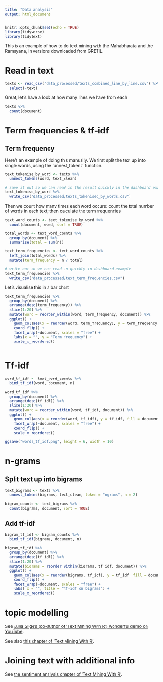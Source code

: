 ```yaml
---
title: "Data analysis"
output: html_document
---
```


```r
knitr::opts_chunk$set(echo = TRUE)
library(tidyverse)
library(tidytext)
```

This is an example of how to do text mining with the Mahabharata and the Ramayana, in versions downloaded from GRETIL.

# Read in text
```r
texts <- read_csv("data_processed/texts_combined_line_by_line.csv") %>% 
  select(-text)
```

Great, let's have a look at how many lines we have from each

```r
texts %>% 
  count(document)
```

# Term frequencies & tf-idf
## Term frequency
Here's an example of doing this manually.
We first split the text up into single words, using the 'unnest_tokens' function.

```r
text_tokenise_by_word <- texts %>% 
  unnest_tokens(word, text_clean)

# save it out so we can read in the result quickly in the dashboard example
text_tokenise_by_word %>% 
  write_csv("data_processed/texts_tokenised_by_words.csv")
```

Then we count how many times each word occurs; count the total number of words in each text; then calculate the term frequencies

```r
text_word_counts <- text_tokenise_by_word %>%
  count(document, word, sort = TRUE)

total_words <- text_word_counts %>% 
  group_by(document) %>% 
  summarise(total = sum(n))

text_term_frequencies <- text_word_counts %>% 
  left_join(total_words) %>% 
  mutate(term_frequency = n / total)

# write out so we can read in quickly in dashboard example
text_term_frequencies %>% 
  write_csv("data_processed/text_term_frequencies.csv")

```

Let's visualise this in a bar chart

```r
text_term_frequencies %>% 
  group_by(document) %>% 
  arrange(desc(term_frequency)) %>% 
  slice(1:20) %>% 
  mutate(word = reorder_within(word, term_frequency, document)) %>% 
  ggplot() +
    geom_col(aes(x = reorder(word, term_frequency), y = term_frequency, fill = document)) + 
    coord_flip() +
    facet_wrap(~document, scales = "free") +
    labs(x = "", y = "Term frequency") +
    scale_x_reordered()
  
```

# Tf-idf
```r
word_tf_idf <- text_word_counts %>% 
  bind_tf_idf(word, document, n)

word_tf_idf %>% 
  group_by(document) %>% 
  arrange(desc(tf_idf)) %>% 
  slice(1:20) %>% 
  mutate(word = reorder_within(word, tf_idf, document)) %>% 
  ggplot() +
    geom_col(aes(x = reorder(word, tf_idf), y = tf_idf, fill = document)) +
    facet_wrap(~document, scales = "free") +
    coord_flip() +
    scale_x_reordered()
    
ggsave("words_tf_idf.png", height = 6, width = 10)
```


# n-grams
## Split text up into bigrams
```r
text_bigrams <- texts %>% 
  unnest_tokens(bigrams, text_clean, token = "ngrams", n = 2)

bigram_counts <- text_bigrams %>% 
  count(bigrams, document, sort = TRUE)
```


## Add tf-idf
```r
bigram_tf_idf <- bigram_counts %>% 
  bind_tf_idf(bigrams, document, n)

bigram_tf_idf %>% 
  group_by(document) %>% 
  arrange(desc(tf_idf)) %>% 
  slice(1:20) %>% 
  mutate(bigrams = reorder_within(bigrams, tf_idf, document)) %>% 
  ggplot() +
    geom_col(aes(x = reorder(bigrams, tf_idf), y = tf_idf, fill = document)) + 
    coord_flip() +
    facet_wrap(~document, scales = "free") +
    labs( x = "", title = "tf-idf on bigrams") +
    scale_x_reordered()


```



# topic modelling
See [Julia Silge's (co-author of 'Text Mining With R') wonderful demo on YouTube](https://www.youtube.com/watch?v=evTuL-RcRpc).

See also [this chapter of 'Text Mining With R'](https://www.tidytextmining.com/topicmodeling.html).

# Joining text with additional info
See [the sentiment analysis chapter of 'Text Mining With R'](https://www.tidytextmining.com/sentiment.html).